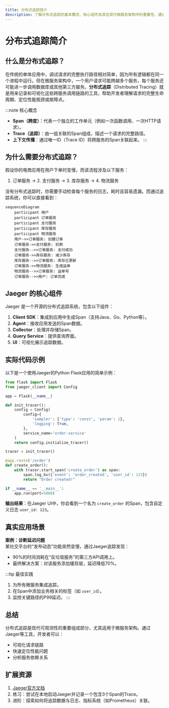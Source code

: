 ```yaml
---
title: 分布式追踪简介
description: 了解分布式追踪的基本概念、核心组件及其在现代微服务架构中的重要性，通过Jaeger实现可视化链路追踪。
---
```


# 分布式追踪简介

## 什么是分布式追踪？

在传统的单体应用中，调试请求的完整执行路径相对简单，因为所有逻辑都在同一个进程中运行。但在微服务架构中，一个用户请求可能跨越多个服务，每个服务还可能进一步调用数据库或其他第三方服务。**分布式追踪**（Distributed Tracing）就是用来记录和可视化这些跨服务调用链路的工具，帮助开发者理解请求的完整生命周期、定位性能瓶颈或故障点。

:::note 核心概念
- **Span（跨度）**：代表一个独立的工作单元（例如一次函数调用、一次HTTP请求）。
- **Trace（追踪）**：由一组关联的Span组成，描述一个请求的完整路径。
- **上下文传播**：通过唯一ID（Trace ID）将跨服务的Span关联起来。
:::

## 为什么需要分布式追踪？

假设你的电商应用在用户下单时变慢，而该流程涉及以下服务：
1. 订单服务 → 2. 支付服务 → 3. 库存服务 → 4. 物流服务

没有分布式追踪时，你需要手动检查每个服务的日志，耗时且容易遗漏。而通过追踪系统，你可以直接看到：

```mermaid
sequenceDiagram
    participant 用户
    participant 订单服务
    participant 支付服务
    participant 库存服务
    participant 物流服务
    用户->>订单服务: 创建订单
    订单服务->>支付服务: 扣款
    支付服务-->>订单服务: 支付成功
    订单服务->>库存服务: 减少库存
    库存服务-->>订单服务: 库存已更新
    订单服务->>物流服务: 生成运单
    物流服务-->>订单服务: 运单号
    订单服务-->>用户: 订单完成
```

## Jaeger 的核心组件

Jaeger 是一个开源的分布式追踪系统，包含以下组件：
1. **Client SDK**：集成到应用中生成Span（支持Java、Go、Python等）。
2. **Agent**：接收应用发送的Span数据。
3. **Collector**：处理并存储Span。
4. **Query Service**：提供查询界面。
5. **UI**：可视化展示追踪数据。

## 实际代码示例

以下是一个使用Jaeger的Python Flask应用的简单示例：

```python
from flask import Flask
from jaeger_client import Config

app = Flask(__name__)

def init_tracer():
    config = Config(
        config={
            'sampler': {'type': 'const', 'param': 1},
            'logging': True,
        },
        service_name='order-service'
    )
    return config.initialize_tracer()

tracer = init_tracer()

@app.route('/order')
def create_order():
    with tracer.start_span('create_order') as span:
        span.log_kv({'event': 'order_created', 'user_id': 123})
        return "Order created!"

if __name__ == '__main__':
    app.run(port=5000)
```

**输出结果**：在Jaeger UI中，你会看到一个名为 `create_order` 的Span，包含自定义日志 `user_id: 123`。

## 真实应用场景

**案例：诊断延迟问题**  
某社交平台的“发布动态”功能突然变慢，通过Jaeger追踪发现：
- 90%的时间消耗在“反垃圾服务”的第三方API调用上。
- 最终解决方案：对该服务添加缓存层，延迟降低70%。

:::tip 最佳实践
1. 为所有微服务集成追踪。
2. 在Span中添加业务相关的标签（如 `user_id`）。
3. 监控关键路径的P99延迟。
:::

## 总结

分布式追踪是现代可观测性的重要组成部分，尤其适用于微服务架构。通过Jaeger等工具，开发者可以：
- 可视化请求链路
- 快速定位性能问题
- 分析服务依赖关系

## 扩展资源

1. [Jaeger官方文档](https://www.jaegertracing.io/docs/)
2. 练习：尝试在本地启动Jaeger并记录一个包含3个Span的Trace。
3. 进阶：探索如何将追踪数据与日志、指标系统（如Prometheus）关联。